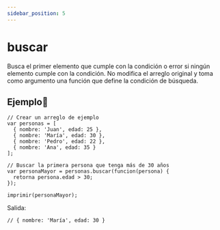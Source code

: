 ```yaml
---
sidebar_position: 5
---
```



# buscar
Busca el primer elemento que cumple con la condición o error si ningún elemento cumple con la condición. No modifica el arreglo original y toma como argumento una función que define la condición de búsqueda.

## Ejemplo📝

```dummy
// Crear un arreglo de ejemplo
var personas = [
  { nombre: 'Juan', edad: 25 },
  { nombre: 'María', edad: 30 },
  { nombre: 'Pedro', edad: 22 },
  { nombre: 'Ana', edad: 35 }
];

// Buscar la primera persona que tenga más de 30 años
var personaMayor = personas.buscar(funcion(persona) {
  retorna persona.edad > 30;
});

imprimir(personaMayor);
```
Salida:

```dummy
// { nombre: 'María', edad: 30 }
```